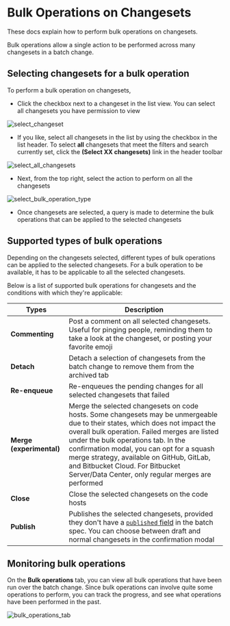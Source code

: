 # Bulk Operations on Changesets

<p className="subtitle">These docs explain how to perform bulk operations on changesets.</p>

Bulk operations allow a single action to be performed across many changesets in a batch change.

## Selecting changesets for a bulk operation

To perform a bulk operation on changesets,

- Click the checkbox next to a changeset in the list view. You can select all changesets you have permission to view

![select_changeset](https://sourcegraphstatic.com/docs/images/batch_changes/select_changeset.png)

- If you like, select all changesets in the list by using the checkbox in the list header. To select **all** changesets that meet the filters and search currently set, click the **(Select XX changesets)** link in the header toolbar

![select_all_changesets](https://sourcegraphstatic.com/docs/images/batch_changes/select_all_changesets.png)

- Next, from the top right, select the action to perform on all the changesets

![select_bulk_operation_type](https://sourcegraphstatic.com/docs/images/batch_changes/select_bulk_operation_type.png)

- Once changesets are selected, a query is made to determine the bulk operations that can be applied to the selected changesets

## Supported types of bulk operations

Depending on the changesets selected, different types of bulk operations can be applied to the selected changesets. For a bulk operation to be available, it has to be applicable to all the selected changesets.

Below is a list of supported bulk operations for changesets and the conditions with which they're applicable:

|        **Types**         |                                                                                                                                                                                             **Description**                                                                                                                                                                                              |
| ------------------------ | -------------------------------------------------------------------------------------------------------------------------------------------------------------------------------------------------------------------------------------------------------------------------------------------------------------------------------------------------------------------------------------------------------- |
| **Commenting**           | Post a comment on all selected changesets. Useful for pinging people, reminding them to take a look at the changeset, or posting your favorite emoji                                                                                                                                                                                                                                                     |
| **Detach**               | Detach a selection of changesets from the batch change to remove them from the archived tab                                                                                                                                                                                                                                                                                                              |
| **Re-enqueue**           | Re-enqueues the pending changes for all selected changesets that failed                                                                                                                                                                                                                                                                                                                                  |
| **Merge (experimental)** | Merge the selected changesets on code hosts. Some changesets may be unmergeable due to their states, which does not impact the overall bulk operation. Failed merges are listed under the bulk operations tab. In the confirmation modal, you can opt for a squash merge strategy, available on GitHub, GitLab, and Bitbucket Cloud. For Bitbucket Server/Data Center, only regular merges are performed |
| **Close**                | Close the selected changesets on the code hosts                                                                                                                                                                                                                                                                                                                                                          |
| **Publish**              | Publishes the selected changesets, provided they don't have a [`published` field](/batch_changes/references/batch_spec_yaml_reference#changesettemplate-published) in the batch spec. You can choose between draft and normal changesets in the confirmation modal                                                                                                                                       |

## Monitoring bulk operations

On the **Bulk operations** tab, you can view all bulk operations that have been run over the batch change. Since bulk operations can involve quite some operations to perform, you can track the progress, and see what operations have been performed in the past.

![bulk_operations_tab](https://sourcegraphstatic.com/docs/images/batch_changes/bulk_operations_tab.png)
